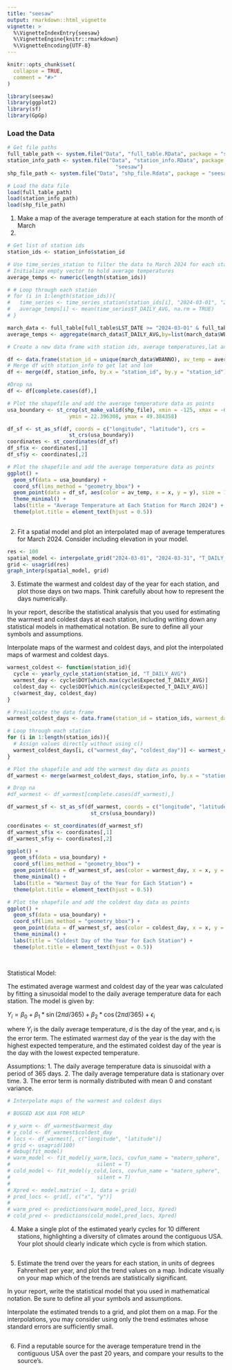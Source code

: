 ```yaml
---
title: "seesaw"
output: rmarkdown::html_vignette
vignette: >
  %\VignetteIndexEntry{seesaw}
  %\VignetteEngine{knitr::rmarkdown}
  %\VignetteEncoding{UTF-8}
---
```


```r
knitr::opts_chunk$set(
  collapse = TRUE,
  comment = "#>"
)
```

```r
library(seesaw)
library(ggplot2)
library(sf)
library(GpGp)
```

### Load the Data

```r
# Get file paths
full_table_path <- system.file("Data", "full_table.RData", package = "seesaw")
station_info_path <- system.file("Data", "station_info.RData", package = 
                                   "seesaw")
shp_file_path <- system.file("Data", "shp_file.Rdata", package = "seesaw")

# Load the data file
load(full_table_path)
load(station_info_path)
load(shp_file_path)
```


1. Make a map of the average temperature at each station for the month of March 
2024.

```r
# Get list of station ids 
station_ids <- station_info$station_id

# Use time_series_station to filter the data to March 2024 for each station
# Initialize empty vector to hold average temperatures
average_temps <- numeric(length(station_ids))

# # Loop through each station
# for (i in 1:length(station_ids)){
#   time_series <- time_series_station(station_ids[i], "2024-03-01", "2024-03-31")
#   average_temps[i] <- mean(time_series$T_DAILY_AVG, na.rm = TRUE)
# }

march_data <- full_table[full_table$LST_DATE >= "2024-03-01" & full_table$LST_DATE <= "2024-03-31",]
average_temps <- aggregate(march_data$T_DAILY_AVG,by=list(march_data$WBANNO),FUN=mean)

# Create a new data frame with station ids, average temperatures,lat and lon

df <- data.frame(station_id = unique(march_data$WBANNO), av_temp = average_temps$x)
# Merge df with station_info to get lat and lon
df <- merge(df, station_info, by.x = "station_id", by.y = "station_id")

#Drop na
df <- df[complete.cases(df),]

# Plot the shapefile and add the average temperature data as points
usa_boundary <- st_crop(st_make_valid(shp_file), xmin = -125, xmax = -66.93457, 
                    ymin = 22.396308, ymax = 49.384358)

df_sf <- st_as_sf(df, coords = c("longitude", "latitude"), crs = 
                    st_crs(usa_boundary))
coordinates <- st_coordinates(df_sf)
df_sf$x <- coordinates[,1]
df_sf$y <- coordinates[,2]

# Plot the shapefile and add the average temperature data as points
ggplot() +
  geom_sf(data = usa_boundary) +
  coord_sf(lims_method = "geometry_bbox") +
  geom_point(data = df_sf, aes(color = av_temp, x = x, y = y), size = 1) +
  theme_minimal() +
  labs(title = "Average Temperature at Each Station for March 2024") +
  theme(plot.title = element_text(hjust = 0.5))
  

```

2. Fit a spatial model and plot an interpolated map of average temperatures for March 2024. Consider
including elevation in your model.

```r

res <- 100
spatial_model <- interpolate_grid("2024-03-01", "2024-03-31", "T_DAILY_AVG", res)
grid <- usagrid(res)
graph_interp(spatial_model, grid)


```

3. Estimate the warmest and coldest day of the year for each station, and plot those days on two maps. Think carefully about how to represent the days numerically. 

In your report, describe the statistical analysis that you used for estimating the warmest and coldest days at each station, including writing down any statistical models in mathematical notation. Be sure to define all your symbols and assumptions. 

Interpolate maps of the warmest and coldest days, and plot the interpolated maps of warmest and coldest days. 

```r

warmest_coldest <- function(station_id){
  cycle <- yearly_cycle_station(station_id, "T_DAILY_AVG")
  warmest_day <- cycle$DOY[which.max(cycle$Expected_T_DAILY_AVG)]
  coldest_day <- cycle$DOY[which.min(cycle$Expected_T_DAILY_AVG)]
  c(warmest_day, coldest_day)
}

# Preallocate the data frame
warmest_coldest_days <- data.frame(station_id = station_ids, warmest_day = numeric(length(station_ids)), coldest_day = numeric(length(station_ids)))

# Loop through each station
for (i in 1:length(station_ids)){
  # Assign values directly without using c()
  warmest_coldest_days[i, c("warmest_day", "coldest_day")] <- warmest_coldest(station_ids[i])
}

# Plot the shapefile and add the warmest day data as points
df_warmest <- merge(warmest_coldest_days, station_info, by.x = "station_id", by.y = "station_id")

# Drop na
#df_warmest <- df_warmest[complete.cases(df_warmest),]

df_warmest_sf <- st_as_sf(df_warmest, coords = c("longitude", "latitude"), crs = 
                           st_crs(usa_boundary))

coordinates <- st_coordinates(df_warmest_sf)
df_warmest_sf$x <- coordinates[,1]
df_warmest_sf$y <- coordinates[,2]

ggplot() +
  geom_sf(data = usa_boundary) +
  coord_sf(lims_method = "geometry_bbox") +
  geom_point(data = df_warmest_sf, aes(color = warmest_day, x = x, y = y), size = 1) +
  theme_minimal() +
  labs(title = "Warmest Day of the Year for Each Station") +
  theme(plot.title = element_text(hjust = 0.5))

# Plot the shapefile and add the coldest day data as points
ggplot() +
  geom_sf(data = usa_boundary) +
  coord_sf(lims_method = "geometry_bbox") +
  geom_point(data = df_warmest_sf, aes(color = coldest_day, x = x, y = y), size = 1) +
  theme_minimal() +
  labs(title = "Coldest Day of the Year for Each Station") +
  theme(plot.title = element_text(hjust = 0.5))

                                   


```

Statistical Model:

The estimated average warmest and coldest day of the year was calculated by fitting a sinusoidal model to the daily average temperature data for each station. The model is given by:

$Y_i = \beta_0 + \beta_1 * \sin(2\pi d/365) + \beta_2*\cos(2\pi d/365) + \epsilon_i$

where $Y_i$ is the daily average temperature, $d$ is the day of the year, and $\epsilon_i$ is the error term. The estimated warmest day of the year is the day with the highest expected temperature, and the estimated coldest day of the year is the day with the lowest expected temperature.

Assumptions:
1. The daily average temperature data is sinusoidal with a period of 365 days.
2. The daily average temperature data is stationary over time.
3. The error term is normally distributed with mean 0 and constant variance.

```r
# Interpolate maps of the warmest and coldest days

# BUGGED ASK AVA FOR HELP

# y_warm <- df_warmest$warmest_day
# y_cold <- df_warmest$coldest_day
# locs <- df_warmest[, c("longitude", "latitude")]
# grid <- usagrid(100)
# debug(fit_model)
# warm_model <- fit_model(y_warm,locs, covfun_name = "matern_sphere",
#                            silent = T)
# cold_model <- fit_model(y_cold,locs, covfun_name = "matern_sphere",
#                            silent = T)
# 
# Xpred <- model.matrix( ~ 1, data = grid)
# pred_locs <- grid[, c("x", "y")]
# 
# warm_pred <- predictions(warm_model,pred_locs, Xpred)
# cold_pred <- predictions(cold_model,pred_locs, Xpred)

```


4. Make a single plot of the estimated yearly cycles for 10 different stations, highlighting a diversity of climates around the contiguous USA. Your plot should clearly indicate which cycle is from which station. 

```r

```

5. Estimate the trend over the years for each station, in units of degrees Fahrenheit per year, and plot the trend values on a map. Indicate visually on your map which of the trends are statistically significant.

In your report, write the statistical model that you used in mathematical notation. Be sure to define all your symbols and assumptions.

Interpolate the estimated trends to a grid, and plot them on a map. For the interpolations, you may consider using only the trend estimates whose standard errors are sufficiently small. 

```r

```

6. Find a reputable source for the average temperature trend in the contiguous USA over the past 20 years, and compare your results to the source's.



